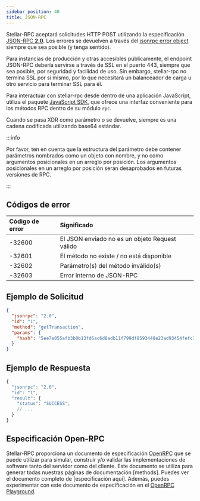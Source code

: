 ```yaml
---
sidebar_position: 40
title: JSON-RPC
---
```


Stellar-RPC aceptará solicitudes HTTP POST utilizando la especificación [JSON-RPC <b>2.0</b>]. Los errores se devuelven a través del [jsonrpc error object] siempre que sea posible (y tenga sentido).

Para instancias de producción y otras accesibles públicamente, el endpoint JSON-RPC debería servirse a través de SSL en el puerto 443, siempre que sea posible, por seguridad y facilidad de uso. Sin embargo, stellar-rpc no termina SSL por sí mismo, por lo que necesitará un balanceador de carga u otro servicio para terminar SSL para él.

Para interactuar con stellar-rpc desde dentro de una aplicación JavaScript, utiliza el paquete [JavaScript SDK], que ofrece una interfaz conveniente para los métodos RPC dentro de su módulo `rpc`.

Cuando se pasa XDR como parámetro o se devuelve, siempre es una cadena codificada utilizando base64 estándar.

:::info

Por favor, ten en cuenta que la estructura del parámetro debe contener parámetros nombrados como un objeto con nombre, y no como argumentos posicionales en un arreglo por posición. Los argumentos posicionales en un arreglo por posición serán desaprobados en futuras versiones de RPC.

:::

## Códigos de error

<div>

| Código de error | Significado                                          |
| :-------------- | :--------------------------------------------------- |
| \-32600         | El JSON enviado no es un objeto Request válido       |
| \-32601         | El método no existe / no está disponible             |
| \-32602         | Parámetro(s) del método inválido(s)                  |
| \-32603         | Error interno de JSON-RPC                            |

</div>

## Ejemplo de Solicitud

```json
{
  "jsonrpc": "2.0",
  "id": "1",
  "method": "getTransaction",
  "params": {
    "hash": "5ee7e055afb3b0b13fd6ac6d8adb11f799df8593448e23ad93454fefc387bbfa"
  }
}
```

## Ejemplo de Respuesta

```js
{
  "jsonrpc": "2.0",
  "id": "1",
  "result": {
    "status": "SUCCESS",
    // ...
  }
}
```

## Especificación Open-RPC

Stellar-RPC proporciona un documento de especificación [OpenRPC] que se puede utilizar para simular, construir y/o validar las implementaciones de software tanto del servidor como del cliente. Este documento se utiliza para generar todas nuestras páginas de documentación [methods]. Puedes ver el documento completo de [especificación aquí]. Además, puedes experimentar con este documento de especificación en el [OpenRPC Playground].

[JSON-RPC <b>2.0</b>]: https://www.jsonrpc.org/specification
[jsonrpc error object]: https://www.jsonrpc.org/specification#error_object
[JavaScript SDK]: https://github.com/stellar/js-stellar-sdk
[OpenRPC]: https://open-rpc.org/
[métodos]: ../métodos
[documento de especificación aquí]: https://raw.githubusercontent.com/stellar/stellar-docs/main/static/stellar-rpc.openrpc.json
[OpenRPC Playground]: https://playground.open-rpc.org/?schemaUrl=https://raw.githubusercontent.com/stellar/stellar-docs/main/static/stellar-rpc.openrpc.json
